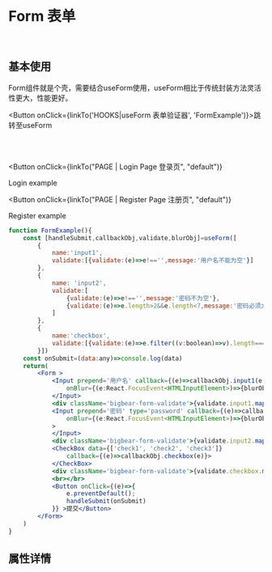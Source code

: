 
<Meta title='ENTRY|Form 表单' component={Form}/>

<br/>

# Form 表单

<br/>

## 基本使用

Form组件就是个壳，需要结合useForm使用，useForm相比于传统封装方法灵活性更大，性能更好。

<Button onClick={linkTo('HOOKS|useForm 表单验证器', 'FormExample')}>跳转至useForm</Button>

<br/>

<br/>

<Button	
    onClick={linkTo("PAGE | Login Page 登录页", "default")}
>
Login example
</Button>

<Button	
    onClick={linkTo("PAGE | Register Page 注册页", "default")}
>
Register example
</Button>

```jsx
function FormExample(){
    const [handleSubmit,callbackObj,validate,blurObj]=useForm([ 
        {
            name:'input1',
            validate:[{validate:(e)=>e!=='',message:'用户名不能为空'}]
        },
        {
            name: 'input2',
            validate:[
                {validate:(e)=>e!=='',message:'密码不为空'},
                {validate:(e)=>e.length>2&&e.length<7,message:'密码必须大于2位或者小于7位'}
            ]
        },
        {
            name:'checkbox',
            validate:[{validate:(e)=>e.filter((v:boolean)=>v).length===3,message:'必须3个都选上'}],
        }])
    const onSubmit=(data:any)=>console.log(data)
    return(
        <Form >
            <Input prepend='用户名' callback={(e)=>callbackObj.input1(e.target.value)} 
                onBlur={(e:React.FocusEvent<HTMLInputElement>)=>{blurObj.input1(e.target.value)}} >
            </Input>
            <div className='bigbear-form-validate'>{validate.input1.map((v:string)=>v)}</div>
            <Input prepend='密码' type='password' callback={(e)=>callbackObj.input2(e.target.value)}
                onBlur={(e:React.FocusEvent<HTMLInputElement>)=>{blurObj.input2(e.target.value)}}
            >
            </Input>
            <div className='bigbear-form-validate'>{validate.input2.map((v:string,i:number)=><div key={i}>{v}</div>)}</div>
            <CheckBox data={['check1', 'check2', 'check3']}
                callback={(e)=>callbackObj.checkbox(e)}>
            </CheckBox>
            <div className='bigbear-form-validate'>{validate.checkbox.map((v:string)=>v)}</div>
            <br></br>
            <Button onClick={(e)=>{
                e.preventDefault();
                handleSubmit(onSubmit)
            }} >提交</Button>
        </Form>
    )
}
```


<Preview>
    <Story name='formexample'>
        <FormExample></FormExample>
    </Story>
</Preview>


## 属性详情

<Props of={Form}></Props>